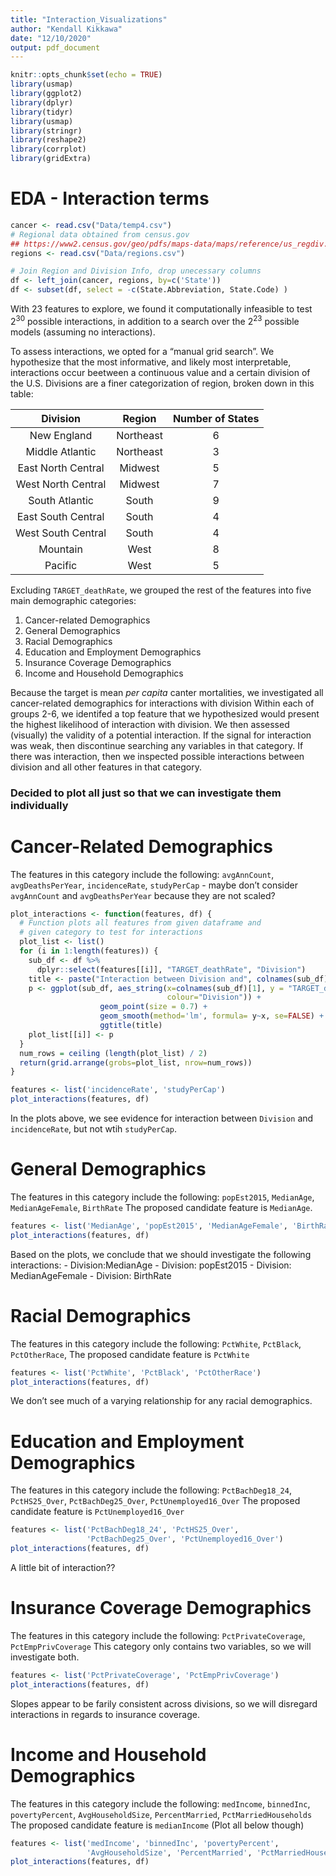 ```yaml
---
title: "Interaction_Visualizations"
author: "Kendall Kikkawa"
date: "12/10/2020"
output: pdf_document
---
```


```r
knitr::opts_chunk$set(echo = TRUE)
library(usmap)
library(ggplot2)
library(dplyr)
library(tidyr)
library(usmap)
library(stringr)
library(reshape2)
library(corrplot)
library(gridExtra)
```

# EDA - Interaction terms

```r
cancer <- read.csv("Data/temp4.csv")
# Regional data obtained from census.gov
## https://www2.census.gov/geo/pdfs/maps-data/maps/reference/us_regdiv.pdf
regions <- read.csv("Data/regions.csv")

# Join Region and Division Info, drop unecessary columns
df <- left_join(cancer, regions, by=c('State'))
df <- subset(df, select = -c(State.Abbreviation, State.Code) )
```


With 23 features to explore, we found it computationally infeasible to test $2^30$ possible interactions, in addition to a search over the $2^23$ possible models (assuming no interactions).

To assess interactions, we opted for a "manual grid search". We hypothesize that the most informative, and likely most interpretable, interactions occur beetween a continuous value and a certain division of the U.S. Divisions are a finer categorization of region, broken down in this table:

| Division | Region| Number of States |
|:---:|:---:|:---:|
| New England | Northeast | 6 |
| Middle Atlantic | Northeast | 3 |
| East North Central | Midwest | 5 |
| West North Central | Midwest | 7 |
| South Atlantic | South | 9 |
| East South Central | South | 4 |
| West South Central | South | 4 |
| Mountain | West | 8 |
| Pacific | West | 5 |

Excluding `TARGET_deathRate`, we grouped the rest of the features into five main demographic categories:

1. Cancer-related Demographics
2. General Demographics
3. Racial Demographics
4. Education and Employment Demographics
5. Insurance Coverage Demographics
6. Income and Household Demographics

Because the target is mean _per capita_ canter mortalities, we investigated all cancer-related demographics for interactions with division  Within each of groups 2-6, we identifed a top feature that we hypothesized would present the highest likelihood of interaction with division. We then assessed (visually) the validity of a potential interaction. If the signal for interaction was weak, then discontinue searching any variables in that category. If there was interaction, then we inspected possible interactions between division and all other features in that category.

### Decided to plot all just so that we can investigate them individually

# Cancer-Related Demographics

The features in this category include the following: `avgAnnCount`, `avgDeathsPerYear`, `incidenceRate`, `studyPerCap`
- maybe don't consider `avgAnnCount` and `avgDeathsPerYear` because they are not scaled?

```r
plot_interactions <- function(features, df) {
  # Function plots all features from given dataframe and 
  # given category to test for interactions
  plot_list <- list()
  for (i in 1:length(features)) {
    sub_df <- df %>%
      dplyr::select(features[[i]], "TARGET_deathRate", "Division")
    title <- paste("Interaction between Division and", colnames(sub_df)[1])
    p <- ggplot(sub_df, aes_string(x=colnames(sub_df)[1], y = "TARGET_deathRate", 
                                   colour="Division")) + 
                    geom_point(size = 0.7) + 
                    geom_smooth(method='lm', formula= y~x, se=FALSE) +
                    ggtitle(title)
    plot_list[[i]] <- p
  }
  num_rows = ceiling (length(plot_list) / 2)
  return(grid.arrange(grobs=plot_list, nrow=num_rows))
}
```

```r
features <- list('incidenceRate', 'studyPerCap')
plot_interactions(features, df)
```

In the plots above, we see evidence for interaction between `Division` and `incidenceRate`, but not wtih `studyPerCap`.

# General Demographics

The features in this category include the following: `popEst2015`, `MedianAge`, `MedianAgeFemale`, `BirthRate`
The proposed candidate feature is `MedianAge`.

```r
features <- list('MedianAge', 'popEst2015', 'MedianAgeFemale', 'BirthRate')
plot_interactions(features, df)
```

Based on the plots, we conclude that we should investigate the following interactions:
- Division:MedianAge
- Division: popEst2015
- Division: MedianAgeFemale
- Division: BirthRate

# Racial Demographics

The features in this category include the following: `PctWhite`, `PctBlack`, `PctOtherRace`, 
The proposed candidate feature is `PctWhite`

```r
features <- list('PctWhite', 'PctBlack', 'PctOtherRace')
plot_interactions(features, df)
```

We don't see much of a varying relationship for any racial demographics.

# Education and Employment Demographics

The features in this category include the following: `PctBachDeg18_24`, `PctHS25_Over`, `PctBachDeg25_Over`, `PctUnemployed16_Over`
The proposed candidate feature is `PctUnemployed16_Over`

```r
features <- list('PctBachDeg18_24', 'PctHS25_Over', 
                 'PctBachDeg25_Over', 'PctUnemployed16_Over')
plot_interactions(features, df)
```

A little bit of interaction??

# Insurance Coverage Demographics

The features in this category include the following: `PctPrivateCoverage`, `PctEmpPrivCoverage`
This category only contains two variables, so we will investigate both.


```r
features <- list('PctPrivateCoverage', 'PctEmpPrivCoverage')
plot_interactions(features, df)
```

Slopes appear to be farily consistent across divisions, so we will disregard interactions in regards to insurance coverage.

# Income and Household Demographics

The features in this category include the following: `medIncome`, `binnedInc`, `povertyPercent`, `AvgHouseholdSize`, `PercentMarried`, `PctMarriedHouseholds`
The proposed candidate feature is `medianIncome`
(Plot all below though)

```r
features <- list('medIncome', 'binnedInc', 'povertyPercent',
                 'AvgHouseholdSize', 'PercentMarried', 'PctMarriedHouseholds')
plot_interactions(features, df)
```


